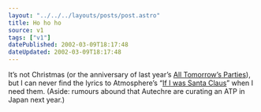 ```yaml
---
layout: "../../../layouts/posts/post.astro"
title: Ho ho ho
source: v1
tags: ["v1"]
datePublished: 2002-03-09T18:17:48
dateUpdated: 2002-03-09T18:17:48
---
```


It&#8217;s not Christmas (or the anniversary of last year&#8217;s [All Tomorrow&#8217;s Parties][1]), but I can never find the lyrics to Atmosphere&#8217;s &#8220;[If I was Santa Claus][2]&#8221; when I need them. (Aside: rumours abound that Autechre are curating an ATP in Japan next year.)

[1]: http://www.wayahead.com/atp/
[2]: http://www.ohhla.com/anonymous/atmos/lucyford/wassanta.atm.txt
